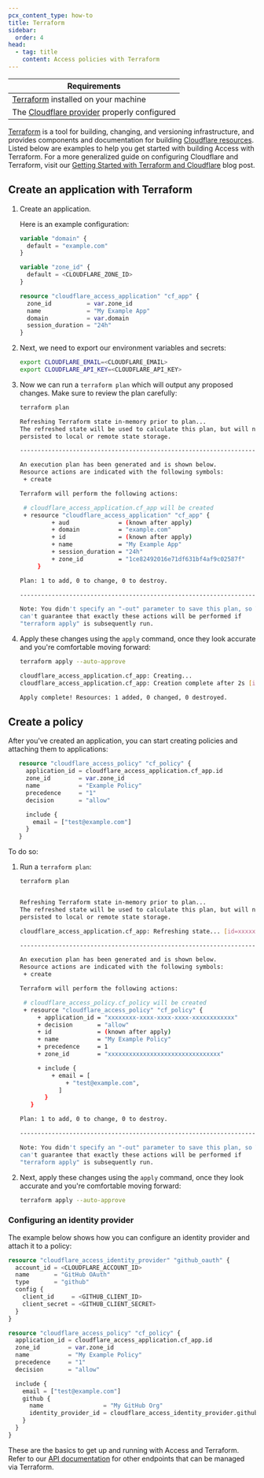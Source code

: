 ```yaml
---
pcx_content_type: how-to
title: Terraform
sidebar:
  order: 4
head:
  - tag: title
    content: Access policies with Terraform
---
```


| Requirements                                                                                                                             |
| ---------------------------------------------------------------------------------------------------------------------------------------- |
| [Terraform](https://developer.hashicorp.com/terraform/tutorials/certification-associate-tutorials/install-cli) installed on your machine |
| The [Cloudflare provider](https://registry.terraform.io/providers/cloudflare/cloudflare/latest/docs) properly configured                 |

[Terraform](https://developer.hashicorp.com/terraform/tutorials/certification-associate-tutorials/install-cli) is a tool for building, changing, and versioning infrastructure, and provides components and documentation for building [Cloudflare resources](https://registry.terraform.io/providers/cloudflare/cloudflare/latest/docs). Listed below are examples to help you get started with building Access with Terraform. For a more generalized guide on configuring Cloudflare and Terraform, visit our [Getting Started with Terraform and Cloudflare](https://blog.cloudflare.com/getting-started-with-terraform-and-cloudflare-part-1/) blog post.

## Create an application with Terraform

1. Create an application.

   Here is an example configuration:

   ```tf
   variable "domain" {
     default = "example.com"
   }

   variable "zone_id" {
     default = <CLOUDFLARE_ZONE_ID>
   }

   resource "cloudflare_access_application" "cf_app" {
     zone_id          = var.zone_id
     name             = "My Example App"
     domain           = var.domain
     session_duration = "24h"
   }
   ```

2. Next, we need to export our environment variables and secrets:

   ```sh
   export CLOUDFLARE_EMAIL=<CLOUDFLARE_EMAIL>
   export CLOUDFLARE_API_KEY=<CLOUDFLARE_API_KEY>
   ```

3. Now we can run a `terraform plan` which will output any proposed changes. Make sure to review the plan carefully:

   ```sh
   terraform plan
   ```

   ```sh output
   Refreshing Terraform state in-memory prior to plan...
   The refreshed state will be used to calculate this plan, but will not be
   persisted to local or remote state storage.

   ------------------------------------------------------------------------

   An execution plan has been generated and is shown below.
   Resource actions are indicated with the following symbols:
   	+ create

   Terraform will perform the following actions:

   	# cloudflare_access_application.cf_app will be created
   	+ resource "cloudflare_access_application" "cf_app" {
   			+ aud              = (known after apply)
   			+ domain           = "example.com"
   			+ id               = (known after apply)
   			+ name             = "My Example App"
   			+ session_duration = "24h"
   			+ zone_id          = "1ce82492016e71df631bf4af9c02587f"
   		}

   Plan: 1 to add, 0 to change, 0 to destroy.

   ------------------------------------------------------------------------

   Note: You didn't specify an "-out" parameter to save this plan, so Terraform
   can't guarantee that exactly these actions will be performed if
   "terraform apply" is subsequently run.
   ```

4. Apply these changes using the `apply` command, once they look accurate and you're comfortable moving forward:

   ```sh
   terraform apply --auto-approve
   ```

   ```sh output
   cloudflare_access_application.cf_app: Creating...
   cloudflare_access_application.cf_app: Creation complete after 2s [id=xxxxxxxx-xxxx-xxxx-xxxx-xxxxxxxxxxxx]

   Apply complete! Resources: 1 added, 0 changed, 0 destroyed.
   ```

## Create a policy

After you've created an application, you can start creating policies and attaching them to applications:

```tf
   resource "cloudflare_access_policy" "cf_policy" {
     application_id = cloudflare_access_application.cf_app.id
     zone_id        = var.zone_id
     name           = "Example Policy"
     precedence     = "1"
     decision       = "allow"

     include {
       email = ["test@example.com"]
     }
   }
```

To do so:

1. Run a `terraform plan`:

   ```sh
   terraform plan
   ```

   ```sh output

   Refreshing Terraform state in-memory prior to plan...
   The refreshed state will be used to calculate this plan, but will not be
   persisted to local or remote state storage.

   cloudflare_access_application.cf_app: Refreshing state... [id=xxxxxxxx-xxxx-xxxx-xxxx-xxxxxxxxxxxx]

   ------------------------------------------------------------------------

   An execution plan has been generated and is shown below.
   Resource actions are indicated with the following symbols:
    + create

   Terraform will perform the following actions:

    # cloudflare_access_policy.cf_policy will be created
    + resource "cloudflare_access_policy" "cf_policy" {
        + application_id = "xxxxxxxx-xxxx-xxxx-xxxx-xxxxxxxxxxxx"
        + decision       = "allow"
        + id             = (known after apply)
        + name           = "My Example Policy"
        + precedence     = 1
        + zone_id        = "xxxxxxxxxxxxxxxxxxxxxxxxxxxxxxxx"

        + include {
            + email = [
                + "test@example.com",
              ]
          }
      }

   Plan: 1 to add, 0 to change, 0 to destroy.

   ------------------------------------------------------------------------

   Note: You didn't specify an "-out" parameter to save this plan, so Terraform
   can't guarantee that exactly these actions will be performed if
   "terraform apply" is subsequently run.
   ```

2. Next, apply these changes using the `apply` command, once they look accurate and you're comfortable moving forward:

   ```sh
   terraform apply --auto-approve
   ```

### Configuring an identity provider

The example below shows how you can configure an identity provider and attach it to a policy:

```tf
resource "cloudflare_access_identity_provider" "github_oauth" {
  account_id = <CLOUDFLARE_ACCOUNT_ID>
  name       = "GitHub OAuth"
  type       = "github"
  config {
    client_id     = <GITHUB_CLIENT_ID>
    client_secret = <GITHUB_CLIENT_SECRET>
  }
}

resource "cloudflare_access_policy" "cf_policy" {
  application_id = cloudflare_access_application.cf_app.id
  zone_id        = var.zone_id
  name           = "My Example Policy"
  precedence     = "1"
  decision       = "allow"

  include {
    email = ["test@example.com"]
    github {
      name                 = "My GitHub Org"
      identity_provider_id = cloudflare_access_identity_provider.github_oauth.id
    }
  }
}
```

These are the basics to get up and running with Access and Terraform. Refer to our [API documentation](/api/) for other endpoints that can be managed via Terraform.

